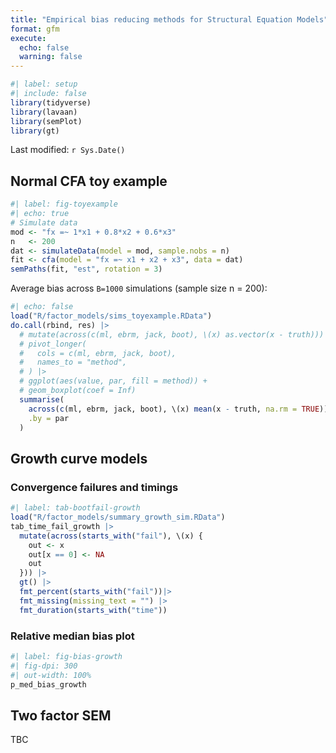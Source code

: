 ```yaml
---
title: "Empirical bias reducing methods for Structural Equation Models"
format: gfm
execute: 
  echo: false
  warning: false
---
```


```r
#| label: setup
#| include: false
library(tidyverse)
library(lavaan)
library(semPlot)
library(gt)
```


Last modified: `r Sys.Date()`

## Normal CFA toy example

```r
#| label: fig-toyexample
#| echo: true
# Simulate data
mod <- "fx =~ 1*x1 + 0.8*x2 + 0.6*x3"
n   <- 200
dat <- simulateData(model = mod, sample.nobs = n)
fit <- cfa(model = "fx =~ x1 + x2 + x3", data = dat)
semPaths(fit, "est", rotation = 3)
```

Average bias across `B=1000` simulations (sample size n = 200):

```r
#| echo: false
load("R/factor_models/sims_toyexample.RData")
do.call(rbind, res) |>
  # mutate(across(c(ml, ebrm, jack, boot), \(x) as.vector(x - truth))) |>
  # pivot_longer(
  #   cols = c(ml, ebrm, jack, boot),
  #   names_to = "method",
  # ) |>
  # ggplot(aes(value, par, fill = method)) +
  # geom_boxplot(coef = Inf)
  summarise(
    across(c(ml, ebrm, jack, boot), \(x) mean(x - truth, na.rm = TRUE)),
    .by = par
  )
```

## Growth curve models

### Convergence failures and timings

```r
#| label: tab-bootfail-growth
load("R/factor_models/summary_growth_sim.RData")
tab_time_fail_growth |>
  mutate(across(starts_with("fail"), \(x) {
    out <- x
    out[x == 0] <- NA
    out
  })) |>
  gt() |>
  fmt_percent(starts_with("fail"))|>
  fmt_missing(missing_text = "") |>
  fmt_duration(starts_with("time"))
```

### Relative median bias plot

```r
#| label: fig-bias-growth
#| fig-dpi: 300
#| out-width: 100%
p_med_bias_growth
```


## Two factor SEM

TBC

